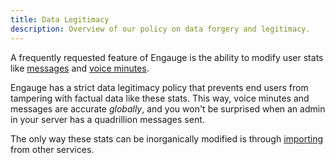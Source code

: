 ```yaml
---
title: Data Legitimacy
description: Overview of our policy on data forgery and legitimacy.
---
```


A frequently requested feature of Engauge is the ability to modify user stats
like [messages](/overview/messages) and [voice minutes](/overview/voice).

Engauge has a strict data legitimacy policy that prevents end users from
tampering with factual data like these stats. This way, voice minutes and
messages are accurate _globally_, and you won't be surprised when an admin in
your server has a quadrillion messages sent.

The only way these stats can be inorganically modified is through
[importing](/setup/import) from other services.
